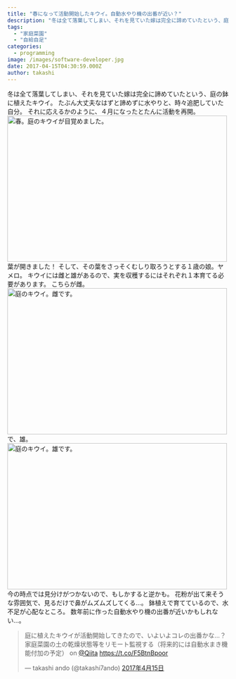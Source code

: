```yaml
---
title: "春になって活動開始したキウイ。自動水やり機の出番が近い？"
description: "冬は全て落葉してしまい、それを見ていた嫁は完全に諦めていたという、庭の鉢に植えたキウイ。たぶん大丈夫なはずと諦めずに水やりと、時々追肥していた自分。それに応える..."
tags:
  - "家庭菜園"
  - "自給自足"
categories:
  - programming
image: /images/software-developer.jpg
date: 2017-04-15T04:30:59.000Z
author: takashi
---
```



冬は全て落葉してしまい、それを見ていた嫁は完全に諦めていたという、庭の鉢に植えたキウイ。
たぶん大丈夫なはずと諦めずに水やりと、時々追肥していた自分。
それに応えるかのように、４月になったとたんに活動を再開。
<a data-flickr-embed="true" href="https://www.flickr.com/photos/29110932@N07/33206415234/in/dateposted/" title="春。庭のキウイが目覚めました。"><img src="https://c1.staticflickr.com/4/3938/33206415234_72d75ba9bc.jpg" width="500" height="332" alt="春。庭のキウイが目覚めました。"></a>
葉が開きました！
そして、その葉をさっそくむしり取ろうとする１歳の娘。ヤメロ。
キウイには雌と雄があるので、実を収穫するにはそれぞれ１本育てる必要があります。
こちらが雌。
<a data-flickr-embed="true" href="https://www.flickr.com/photos/29110932@N07/33664197800/in/photostream/" title="庭のキウイ。雌です。"><img src="https://c1.staticflickr.com/4/3936/33664197800_d912f8dbc7.jpg" width="500" height="332" alt="庭のキウイ。雌です。"></a>
で、雄。
<a data-flickr-embed="true" href="https://www.flickr.com/photos/29110932@N07/33664200190/in/photostream/" title="庭のキウイ。雄です。"><img src="https://c1.staticflickr.com/4/3936/33664200190_a8dcf50362.jpg" width="500" height="332" alt="庭のキウイ。雄です。"></a>
今の時点では見分けがつかないので、もしかすると逆かも。
花粉が出て来そうな雰囲気で、見るだけで鼻がムズムズしてくる…。
鉢植えで育てているので、水不足が心配なところ。
数年前に作った自動水やり機の出番が近いかもしれない…。
<blockquote class="twitter-tweet" data-lang="ja"><p lang="ja" dir="ltr">庭に植えたキウイが活動開始してきたので、いよいよコレの出番かな…？<br />家庭菜園の土の乾燥状態等をリモート監視する（将来的には自動水まき機能付加の予定） on <a href="https://twitter.com/Qiita">@Qiita</a> <a href="https://t.co/F5BtnBpoor">https://t.co/F5BtnBpoor</a></p>&mdash; takashi ando (@takashi7ando) <a href="https://twitter.com/takashi7ando/status/853234875691814913">2017年4月15日</a></blockquote>
